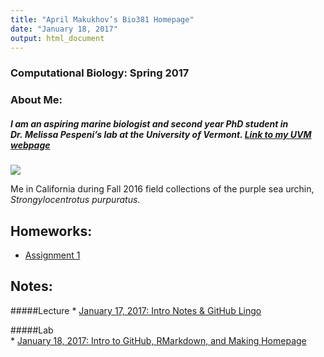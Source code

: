 ```yaml
---
title: "April Makukhov’s Bio381 Homepage"
date: "January 18, 2017"
output: html_document
---
```


### Computational Biology: Spring 2017


### About Me:
##### I am an aspiring marine biologist and second year PhD student in Dr. Melissa Pespeni's lab at the University of Vermont. [Link to my UVM webpage](http://www.uvm.edu/~biology/?Page=students/makukhov.php&SM=facultysubmenu.html)  

![](/Users/amakukhov/Desktop/CA Fieldwork beach photo.jpg)

Me in California during Fall 2016 field collections of the purple sea urchin, *Strongylocentrotus purpuratus*.

## Homeworks:

* [Assignment 1]()     

## Notes:

#####Lecture
* [January 17, 2017: Intro Notes & GitHub Lingo]()




#####Lab   
* [January 18, 2017: Intro to GitHub, RMarkdown, and Making Homepage]()   

